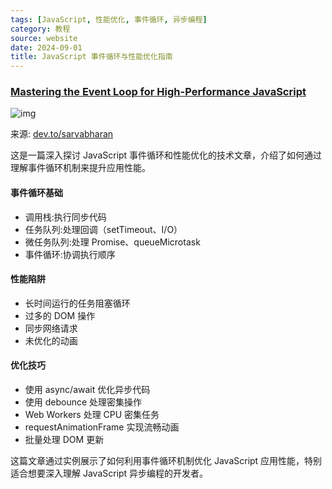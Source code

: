 ```yaml
---
tags: [JavaScript, 性能优化, 事件循环, 异步编程]
category: 教程
source: website
date: 2024-09-01
title: JavaScript 事件循环与性能优化指南
---
```


### [Mastering the Event Loop for High-Performance JavaScript](https://dev.to/sarvabharan/mastering-the-event-loop-for-high-performance-javascript-2754)

![img](https://img.mengpeng.tech/i/2024/12/11/6758d938ad800.webp)

来源: [dev.to/sarvabharan](https://dev.to/sarvabharan/mastering-the-event-loop-for-high-performance-javascript-2754)

这是一篇深入探讨 JavaScript 事件循环和性能优化的技术文章，介绍了如何通过理解事件循环机制来提升应用性能。

#### 事件循环基础
- 调用栈:执行同步代码
- 任务队列:处理回调（setTimeout、I/O）
- 微任务队列:处理 Promise、queueMicrotask
- 事件循环:协调执行顺序

#### 性能陷阱
- 长时间运行的任务阻塞循环
- 过多的 DOM 操作
- 同步网络请求
- 未优化的动画

#### 优化技巧
- 使用 async/await 优化异步代码
- 使用 debounce 处理密集操作
- Web Workers 处理 CPU 密集任务
- requestAnimationFrame 实现流畅动画
- 批量处理 DOM 更新

这篇文章通过实例展示了如何利用事件循环机制优化 JavaScript 应用性能，特别适合想要深入理解 JavaScript 异步编程的开发者。 
